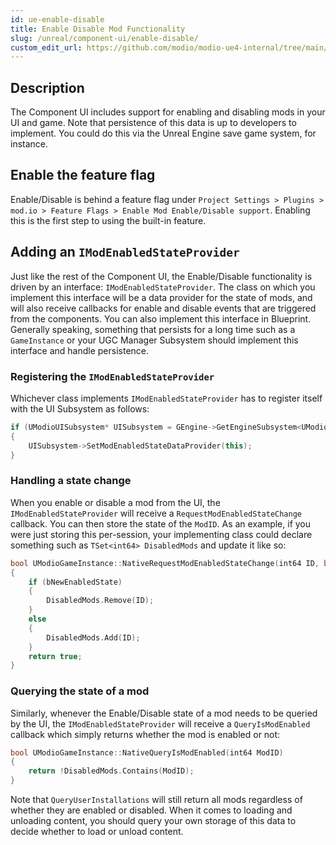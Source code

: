 ```yaml
---
id: ue-enable-disable
title: Enable Disable Mod Functionality
slug: /unreal/component-ui/enable-disable/
custom_edit_url: https://github.com/modio/modio-ue4-internal/tree/main/Plugins/ModioComponentUI/Doc/doc_root/en-us/component-ui/enable_disable.mdx
---
```




## Description

The Component UI includes support for enabling and disabling mods in your UI and game. Note that persistence of this data is up to developers to implement. You could do this via the Unreal Engine save game system, for instance.

## Enable the feature flag

Enable/Disable is behind a feature flag under `Project Settings > Plugins > mod.io > Feature Flags > Enable Mod Enable/Disable support`. Enabling this is the first step to using the built-in feature.

## Adding an `IModEnabledStateProvider`

Just like the rest of the Component UI, the Enable/Disable functionality is driven by an interface: `IModEnabledStateProvider`. The class on which you implement this interface will be a data provider for the state of mods, and will also receive callbacks for enable and disable events that are triggered from the components. You can also implement this interface in Blueprint. Generally speaking, something that persists for a long time such as a `GameInstance` or your UGC Manager Subsystem should implement this interface and handle persistence.

### Registering the `IModEnabledStateProvider`

Whichever class implements `IModEnabledStateProvider` has to register itself with the UI Subsystem as follows:

```c++
if (UModioUISubsystem* UISubsystem = GEngine->GetEngineSubsystem<UModioUISubsystem>())
{
    UISubsystem->SetModEnabledStateDataProvider(this);
}
```

### Handling a state change

When you enable or disable a mod from the UI, the `IModEnabledStateProvider` will receive a `RequestModEnabledStateChange` callback. You can then store the state of the `ModID`. As an example, if you were just storing this per-session, your implementing class could declare something such as `TSet<int64> DisabledMods` and update it like so:

```c++
bool UModioGameInstance::NativeRequestModEnabledStateChange(int64 ID, bool bNewEnabledState)
{
    if (bNewEnabledState)
    {
        DisabledMods.Remove(ID);
    }
    else
    {
        DisabledMods.Add(ID);
    }
    return true;
}
```

### Querying the state of a mod

Similarly, whenever the Enable/Disable state of a mod needs to be queried by the UI, the `IModEnabledStateProvider` will receive a `QueryIsModEnabled` callback which simply returns whether the mod is enabled or not:

```c++
bool UModioGameInstance::NativeQueryIsModEnabled(int64 ModID)
{
    return !DisabledMods.Contains(ModID);
}
```

Note that `QueryUserInstallations` will still return all mods regardless of whether they are enabled or disabled. When it comes to loading and unloading content, you should query your own storage of this data to decide whether to load or unload content.
